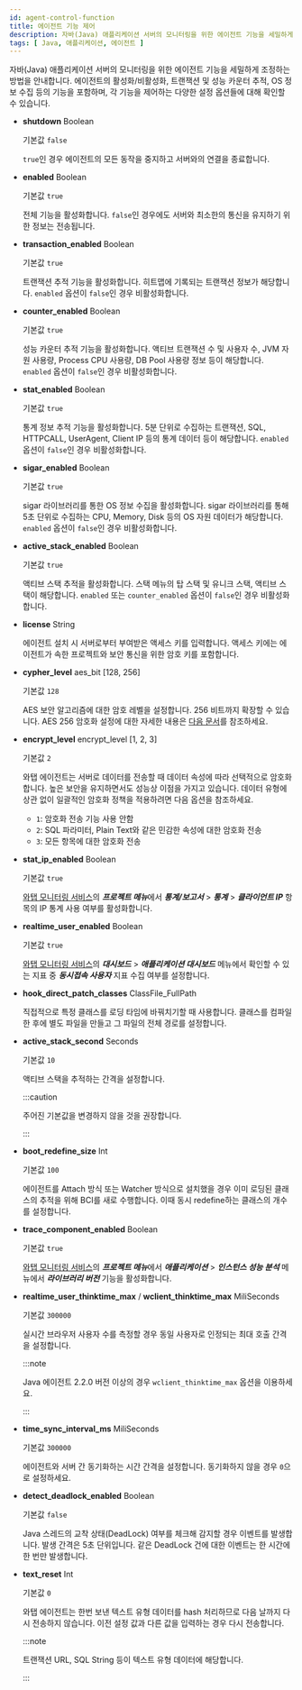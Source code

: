 ```yaml
---
id: agent-control-function
title: 에이전트 기능 제어
description: 자바(Java) 애플리케이션 서버의 모니터링을 위한 에이전트 기능을 세밀하게 조정하는 방법을 안내합니다. 에이전트의 활성화/비활성화, 트랜잭션 및 성능 카운터 추적, OS 정보 수집 등의 기능을 포함하며, 각 기능을 제어하는 다양한 설정 옵션들에 대해 확인할 수 있습니다.
tags: [ Java, 애플리케이션, 에이전트 ]
---
```


자바(Java) 애플리케이션 서버의 모니터링을 위한 에이전트 기능을 세밀하게 조정하는 방법을 안내합니다. 에이전트의 활성화/비활성화, 트랜잭션 및 성능 카운터 추적, OS 정보 수집 등의 기능을 포함하며, 각 기능을 제어하는 다양한 설정 옵션들에 대해 확인할 수 있습니다.

* **shutdown** <span class='type'>Boolean</span>

  기본값 `false`

  `true`인 경우 에이전트의 모든 동작을 중지하고 서버와의 연결을 종료합니다.

* **enabled** <span class='type'>Boolean</span>

  기본값 `true`

  전체 기능을 활성화합니다. `false`인 경우에도 서버와 최소한의 통신을 유지하기 위한 정보는 전송됩니다.

* **transaction_enabled** <span class='type'>Boolean</span>

  기본값 `true`

  트랜잭션 추적 기능을 활성화합니다. 히트맵에 기록되는 트랜잭션 정보가 해당합니다. `enabled` 옵션이 `false`인 경우 비활성화합니다.

* **counter_enabled** <span class='type'>Boolean</span>

  기본값 `true`

  성능 카운터 추적 기능을 활성화합니다. 액티브 트랜잭션 수 및 사용자 수, JVM 자원 사용량, Process CPU 사용량, DB Pool 사용량 정보 등이 해당합니다. `enabled` 옵션이 `false`인 경우 비활성화합니다.

* **stat_enabled** <span class='type'>Boolean</span>

  기본값 `true`

  통계 정보 추적 기능을 활성화합니다. 5분 단위로 수집하는 트랜잭션, SQL, HTTPCALL, UserAgent, Client IP 등의 통계 데이터 등이 해당합니다. `enabled` 옵션이 `false`인 경우 비활성화합니다.

* **sigar_enabled** <span class='type'>Boolean</span>

  기본값 `true`

  sigar 라이브러리를 통한 OS 정보 수집을 활성화합니다. sigar 라이브러리를 통해 5초 단위로 수집하는 CPU, Memory, Disk 등의 OS 자원 데이터가 해당합니다. `enabled` 옵션이 `false`인 경우 비활성화합니다.

* **active_stack_enabled** <span class='type'>Boolean</span>

  기본값 `true`

  액티브 스택 추적을 활성화합니다. 스택 메뉴의 탑 스택 및 유니크 스택, 액티브 스택이 해당합니다. `enabled` 또는 `counter_enabled` 옵션이 `false`인 경우 비활성화합니다.

* **license** <span class='type'>String</span>

  에이전트 설치 시 서버로부터 부여받은 액세스 키를 입력합니다. 액세스 키에는 에이전트가 속한 프로젝트와 보안 통신을 위한 암호 키를 포함합니다.

* **cypher_level** <span class='type'>aes_bit [128, 256]</span>

  기본값 `128`

  AES 보안 알고리즘에 대한 암호 레벨을 설정합니다. 256 비트까지 확장할 수 있습니다. AES 256 암호화 설정에 대한 자세한 내용은 [다음 문서](aes-256-encryption)를 참조하세요.

* **encrypt_level** <span class='type'>encrypt_level [1, 2, 3]</span>

  기본값 `2`

  와탭 에이전트는 서버로 데이터를 전송할 때 데이터 속성에 따라 선택적으로 암호화합니다. 높은 보안을 유지하면서도 성능상 이점을 가지고 있습니다. 데이터 유형에 상관 없이 일괄적인 암호화 정책을 적용하려면 다음 옵션을 참조하세요.

  * `1`: 암호화 전송 기능 사용 안함
  * `2`: SQL 파라미터, Plain Text와 같은 민감한 속성에 대한 암호화 전송
  * `3`: 모든 항목에 대한 암호화 전송

* **stat_ip_enabled** <span class='type'>Boolean</span>

  기본값 `true`

  [와탭 모니터링 서비스](https://service.whatap.io)의 ***프로젝트 메뉴***에서 ***통계/보고서*** > ***통계*** > ***클라이언트 IP*** 항목의 IP 통계 사용 여부를 활성화합니다.

* **realtime_user_enabled** <span class='type'>Boolean</span>

  기본값 `true`

  [와탭 모니터링 서비스](https://service.whatap.io)의 ***대시보드*** > ***애플리케이션 대시보드*** 메뉴에서 확인할 수 있는 지표 중 ***동시접속 사용자*** 지표 수집 여부를 설정합니다.

* **hook_direct_patch_classes** <span class='type'>ClassFile_FullPath</span>

    직접적으로 특정 클래스를 로딩 타임에 바꿔치기할 때 사용합니다. 클래스를 컴파일한 후에 별도 파일을 만들고 그 파일의 전체 경로를 설정합니다.

* **active_stack_second** <span class='type'>Seconds</span>

  기본값 `10`

  액티브 스택을 추적하는 간격을 설정합니다.

  :::caution

  주어진 기본값을 변경하지 않을 것을 권장합니다.

  :::

* **boot_redefine_size** <span class='type'>Int</span>

  기본값 `100`

  에이전트를 Attach 방식 또는 Watcher 방식으로 설치했을 경우 이미 로딩된 클래스의 추적을 위해 BCI를 새로 수행합니다. 이때 동시 redefine하는 클래스의 개수를 설정합니다.

* **trace_component_enabled** <span class='type'>Boolean</span>

  기본값 `true`

  [와탭 모니터링 서비스](https://service.whatap.io)의 ***프로젝트 메뉴***에서 ***애플리케이션*** > ***인스턴스 성능 분석*** 메뉴에서 ***라이브러리 버전*** 기능을 활성화합니다.

* **realtime_user_thinktime_max** / **wclient_thinktime_max** <span class='type'>MiliSeconds</span>

  기본값 `300000`

  실시간 브라우저 사용자 수를 측정할 경우 동일 사용자로 인정되는 최대 호출 간격을 설정합니다.

  :::note

  Java 에이전트 2.2.0 버전 이상의 경우 `wclient_thinktime_max` 옵션을 이용하세요.

  :::

* **time_sync_interval_ms** <span class='type'>MiliSeconds</span>

  기본값 `300000`
  
  에이전트와 서버 간 동기화하는 시간 간격을 설정합니다. 동기화하지 않을 경우 `0`으로 설정하세요.

* **detect_deadlock_enabled** <span class='type'>Boolean</span>

  기본값 `false`

  Java 스레드의 교착 상태(DeadLock) 여부를 체크해 감지할 경우 이벤트를 발생합니다. 발생 간격은 5초 단위입니다. 같은 DeadLock 건에 대한 이벤트는 한 시간에 한 번만 발생합니다.

* **text_reset** <span class='type'>Int</span>

  기본값 `0`

  와탭 에이전트는 한번 보낸 텍스트 유형 데이터를 hash 처리하므로 다음 날까지 다시 전송하지 않습니다. 이전 설정 값과 다른 값을 입력하는 경우 다시 전송합니다.

  :::note

  트랜잭션 URL, SQL String 등이 텍스트 유형 데이터에 해당합니다.

  :::
 